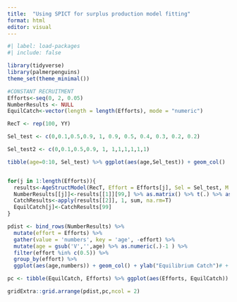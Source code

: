 ```yaml
---
title:  "Using SPICT for surplus production model fitting"
format: html
editor: visual
---
```


```r
#| label: load-packages
#| include: false

library(tidyverse)
library(palmerpenguins)
theme_set(theme_minimal())
```



```r
#CONSTANT RECRUITMENT
Efforts<-seq(0, 2, 0.05)
NumberResults <- NULL
EquilCatch<-vector(length = length(Efforts), mode = "numeric")

RecT <- rep(100, YY)

Sel_test <- c(0,0.1,0.5,0.9, 1, 0.9, 0.5, 0.4, 0.3, 0.2, 0.2)

Sel_test2 <- c(0,0.1,0.5,0.9, 1, 1,1,1,1,1,1)

tibble(age=0:10, Sel_test) %>% ggplot(aes(age,Sel_test)) + geom_col()


for(j in 1:length(Efforts)){
  results<-AgeStructModel(RecT, Effort = Efforts[j], Sel = Sel_test, M = 0.1)
  NumberResults[[j]]<-results[[1]][99,] %>% as.matrix() %>% t(.) %>% as.data.frame()
  CatchResults<-apply(results[[2]], 1, sum, na.rm=T)
  EquilCatch[j]<-CatchResults[99]
}

pdist <- bind_rows(NumberResults) %>%
  mutate(effort = Efforts) %>% 
  gather(value = 'numbers', key = 'age', -effort) %>% 
  mutate(age = gsub('V','',age) %>% as.numeric(.)-1 ) %>% 
  filter(effort %in% c(0.5)) %>% 
  group_by(effort) %>% 
  ggplot(aes(age,numbers)) + geom_col() + ylab("Equilibrium Catch")# + facet_wrap(~effort)

pc <- tibble(EquilCatch, Efforts) %>% ggplot(aes(Efforts, EquilCatch)) + geom_point() + ylab("Equilibrium Catch")

gridExtra::grid.arrange(pdist,pc,ncol = 2)

```
